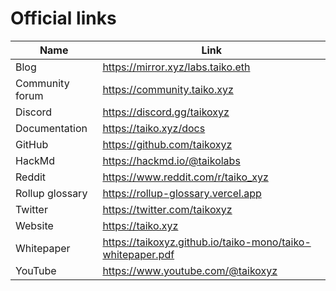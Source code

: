 # Official links

| Name            | Link                                                       |
| --------------- | ---------------------------------------------------------- |
| Blog            | https://mirror.xyz/labs.taiko.eth                          |
| Community forum | https://community.taiko.xyz                                |
| Discord         | https://discord.gg/taikoxyz                                |
| Documentation   | https://taiko.xyz/docs                                     |
| GitHub          | https://github.com/taikoxyz                                |
| HackMd          | https://hackmd.io/@taikolabs                               |
| Reddit          | https://www.reddit.com/r/taiko_xyz                         |
| Rollup glossary | https://rollup-glossary.vercel.app                         |
| Twitter         | https://twitter.com/taikoxyz                               |
| Website         | https://taiko.xyz                                          |
| Whitepaper      | https://taikoxyz.github.io/taiko-mono/taiko-whitepaper.pdf |
| YouTube         | https://www.youtube.com/@taikoxyz                          |
